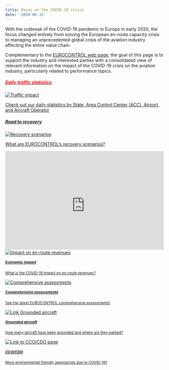 ```yaml
---
title: Focus on the COVID-19 crisis
date: '2020-05-15'
---
```



<style type="text/css">
.img-responsive {
    margin: 0 auto;
    max-width: 75%
}

.resp-container {
    position: relative;
    overflow: hidden;
    padding-top: 62.0%;
}

.resp-iframe {
    position: absolute;
    top: 0;
    left: 0;
    width: 100%;
    height: 110%;
    border: 0;
}
</style>
With the outbreak of the COVID-19 pandemic in Europe in early 2020, the focus changed entirely from solving the European en-route capacity crisis to managing an unprecedented global crisis of the aviation industry affecting the entire value chain. 

Complementary to the [EUROCONTROL web page][ectlweb], the goal of this page is to support the industry and interested parties with a consolidated view of relevant information on the impact of the COVID-19 crisis on the aviation industry, particularly related to performance topics.

<div class="container">
<div class="row align-items-start">

<div class="col-sm-6">

<div class="container">
<div class="row">
<div class="card-deck">

<div class="card"><a href="https://www.eurocontrol.int/Economics/DailyTrafficVariation-States.html">
<h5 class="card-title"><span style="color:red"> Daily traffic statistics</span></h5>
<img class="card-img-top" src="/images/covid/cov_ag.jpg" alt="Traffic impact">
<div class="card-body"><p class="card-text">Check out our daily statistics by State, Area Control Center (ACC), Airport, and Aircraft Operator</p></a>
</div></div>

<div class="card"><a href="https://www.eurocontrol.int/covid19#traffic-scenarios" target="_blank">
<h5 class="card-title"> Road to recovery</h5>
<img class="card-img-top" src="/images/covid/ectl_covid_recov.jpg" alt="Recovery scenarios">
<div class="card-body"><p class="card-text">What are EUROCONTROL's recovery scenarios?</p><i class='fas fa-xs fa-external-link-alt'></i></a>
</div></div>

</div></div></div>
</div>

<div class="col-sm-6">
<div class="resp-container">
<iframe class="resp-iframe" src="https://datastudio.google.com/embed/reporting/b2b43aeb-ce1d-4c7e-961a-8bb646368111/page/p_682iueu5pc" frameborder="0" style="border:0" allowfullscreen></iframe>
</div></div>

</div></div>


<div class="container">
<div class="row">
<div class="card-deck">

<div class="card"><a href="/covid/covid_ert_rev/">
<img class="card-img-top" src="/images/covid/cov_eco.jpg" alt="Impact on en-route revenues">
<div class="card-body"><small><h5 class="card-title">Economic impact</h5><p class="card-text">What is the COVID-19 impact on en-route revenues?</p></small></a>
</div>
</div>

<div class="card"><a href="https://www.eurocontrol.int/publication/eurocontrol-comprehensive-assessment-covid-19s-impact-european-air-traffic" target="_blank">
<img class="card-img-top" src="/images/covid/ectl_comp.png" alt="Comprehensive assessments">
<div class="card-body"><small><h5 class="card-title">Comprehensive assessments</h5><p class="card-text">See the latest EUROCONTROL comprehensive assessments!</p><i class='fas fa-xs fa-external-link-alt'></i></small></a>
</div>
</div>

<div class="card"><a href="/covid/acft_ground/">
<img class="card-img-top" src="/images/covid/ectl_aircraft3.jpg" alt="Link Grounded aircraft">
<div class="card-body"><small><h5 class="card-title">Grounded aircraft</h5><p class="card-text">How many aircraft have been grounded and where are they parked?</p></small></a>
</div>
</div>

<div class="card"><a href="/covid/covid_vfe/">
<img class="card-img-top" src="/images/covid/cdo_icon.jpg" alt="Link to CCO/CDO page">
<div class="card-body"><small><h5 class="card-title">CCO/CDO</h5><p class="card-text">More environmental friendly approaches due to COVID-19?</p></small></a>
</div>
</div>

</div>
</div>
</div>

<!--
<div class="container">
<div class="row">
<div class="card-deck">

<div class="card"><a href="https://www.eurocontrol.int/covid19#traffic-scenarios" target="_blank">
<img class="card-img-top" src="/images/covid/ectl_covid.jpg" alt="Link EUROCONTROL COVID page">
<div class="card-body"><small><h5 class="card-title">More on COVID 19</h5><p class="card-text">See also EUROCONTROL page for more info on COVID-19!</p><i class='fas fa-xs fa-external-link-alt'></i></small></a>
</div>
</div>

<div class="card"><a href="https://www.eurocontrol.int/covid19" target="_blank">
<img class="card-img-top" src="/images/covid/ectl_covid.jpg" alt="Link EUROCONTROL COVID page">
<div class="card-body"><small><h5 class="card-title">More on COVID 19</h5><p class="card-text">See also EUROCONTROL page for more info on COVID-19!</p><i class='fas fa-xs fa-external-link-alt'></i></small></a>
</div>
</div>

</div></div></div>
 -->


[ectl_daily]: https://www.eurocontrol.int/Economics/DailyTrafficVariation "Daily traffic updates"
[ectlweb]: https://www.eurocontrol.int/covid19 "EUROCONTROL web page"
[ectlmemb]: https://www.eurocontrol.int/about-us#member-states "EUROCONTROL Member States"
